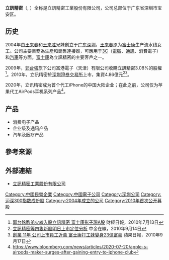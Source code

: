 '''立訊精密'''（{{lang-en|Luxshare ICT}}, {{szse|002475}}）全称是立訊精密工業股份有限公司，公司总部位于广东省深圳市宝安区。

==历史==
2004年由[[王来春|王来春]]和[[王来胜|王来胜]]兄妹創立于[[广东|广东]][[深圳|深圳]]，[[王来春|王来春]]原为[[富士康|富士康]]生产流水线女工。公司主要業務為生產和銷售連接器，可應用于[[3C_(商品代稱)|3C]]（[[電腦|電腦]]、[[通訊|通訊]]、消費電子）和[[汽車|汽車]]等方面。[[富士康|富士康]]為立訊精密的主要客戶之一。

2009年，[[郭台強|郭台強]]旗下公司富港電子（天津）有限公司收購立訊精密3.08%的股權<ref>[http://www.businesstimes.com.hk/a-20100713-82606/Terry-Gou-shares-A-shares-Foxconn 郭台銘胞弟火線入股立訊精密 富士康影子現A股] {{webarchive|url=https://web.archive.org/web/20100714173233/http://www.businesstimes.com.hk/a-20100713-82606/Terry-Gou-shares-A-shares-Foxconn |date=2010-07-14 }} 財經日報，2010年7月13日</ref>。2010年，立訊精密於[[深圳證券交易所|深圳證券交易所]]上市，集資4.86億元<ref>[http://www5.cnfol.com/big5/news.cnfol.com/100914/101,1591,8429282,00.shtml 立訊精密等四隻新股明日上市定位分析]{{dead link|date=2018年4月 |bot=InternetArchiveBot |fix-attempted=yes }} 中金在線，2010年9月14日</ref><ref>[http://hk.apple.nextmedia.com/template/apple/art_main.php?iss_id=20100917&sec_id=15335&subsec=15336&art_id=14459148 創業 11年 公司上市員工近萬 富士康打工妹變身23億富豪] 蘋果日報，2010年9月17日</ref>。

2020年，立讯精密成为首个代工iPhone的中国大陆企业；在此之前，公司仅为苹果代工AirPods耳机系列产品<ref>https://www.bloomberg.com/news/articles/2020-07-20/apple-s-airpods-maker-surges-after-gaining-entry-to-iphone-club</ref>。

==产品==
*消费电子产品
*企业级及通讯产品
*汽车及医疗产品

==參考来源==
{{reflist}}

==外部連結==
* [http://www.luxshare-ict.com 立訊精密工業股份有限公司]
{{Hang Seng China 50 Index}}
{{SZSECI}}
{{CSI-300}}
[[Category:中國民營企業|Category:中國民營企業]]
[[Category:中國電子公司|Category:中國電子公司]]
[[Category:深圳公司|Category:深圳公司]]
[[Category:沪深300指数成份股|Category:沪深300指数成份股]]
[[Category:2004年成立的公司|Category:2004年成立的公司]]
[[Category:2010年首次公开募股|Category:2010年首次公开募股]]